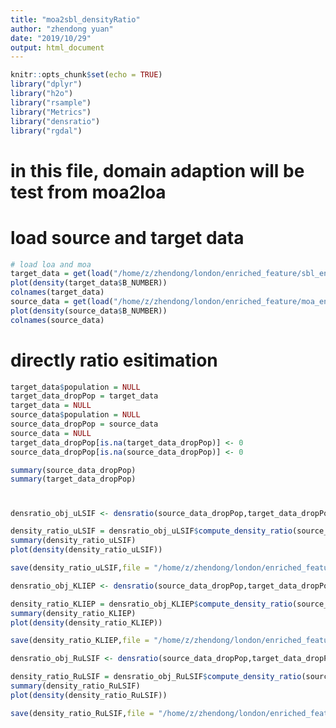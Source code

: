 ```yaml
---
title: "moa2sbl_densityRatio"
author: "zhendong yuan"
date: "2019/10/29"
output: html_document
---
```



```r
knitr::opts_chunk$set(echo = TRUE)
library("dplyr")
library("h2o")
library("rsample") 
library("Metrics")
library("densratio")
library("rgdal")
```

# in this file, domain adaption will be test from moa2loa
# load source and target data

```r
# load loa and moa
target_data = get(load("/home/z/zhendong/london/enriched_feature/sbl_enriched_covariates.Rdata"))
plot(density(target_data$B_NUMBER))
colnames(target_data)
source_data = get(load("/home/z/zhendong/london/enriched_feature/moa_enriched_covariates.Rdata"))
plot(density(source_data$B_NUMBER))
colnames(source_data)


```

# directly ratio esitimation 
```r
target_data$population = NULL
target_data_dropPop = target_data
target_data = NULL
source_data$population = NULL
source_data_dropPop = source_data
source_data = NULL
target_data_dropPop[is.na(target_data_dropPop)] <- 0
source_data_dropPop[is.na(source_data_dropPop)] <- 0
```

```r
summary(source_data_dropPop)
summary(target_data_dropPop)
```

#
```r
densratio_obj_uLSIF <- densratio(source_data_dropPop,target_data_dropPop)

density_ratio_uLSIF = densratio_obj_uLSIF$compute_density_ratio(source_data_dropPop)
summary(density_ratio_uLSIF)
plot(density(density_ratio_uLSIF))

save(density_ratio_uLSIF,file = "/home/z/zhendong/london/enriched_feature/moa2sbl_weights_uLSIF.Rdata")
```

```r
densratio_obj_KLIEP <- densratio(source_data_dropPop,target_data_dropPop,method = "KLIEP")

density_ratio_KLIEP = densratio_obj_KLIEP$compute_density_ratio(source_data_dropPop)
summary(density_ratio_KLIEP)
plot(density(density_ratio_KLIEP))

save(density_ratio_KLIEP,file = "/home/z/zhendong/london/enriched_feature/moa2sbl_weights_KLIEP.Rdata")
```

```r
densratio_obj_RuLSIF <- densratio(source_data_dropPop,target_data_dropPop,method = "RuLSIF")

density_ratio_RuLSIF = densratio_obj_RuLSIF$compute_density_ratio(source_data_dropPop)
summary(density_ratio_RuLSIF)
plot(density(density_ratio_RuLSIF))

save(density_ratio_RuLSIF,file = "/home/z/zhendong/london/enriched_feature/moa2sbl_weights_RuLSIF.Rdata")
```